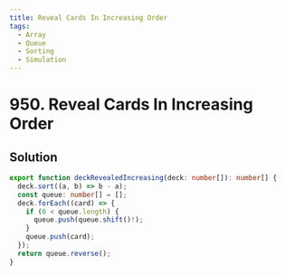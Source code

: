 ```yaml
---
title: Reveal Cards In Increasing Order
tags:
  - Array
  - Queue
  - Sorting
  - Simulation
---
```


# 950. Reveal Cards In Increasing Order

<Badges>
  <LevelBadge level="medium" />
  <TopicBadge name="Array" slug="array" />
  <TopicBadge name="Queue" slug="queue" />
  <TopicBadge name="Sorting" slug="sorting" />
  <TopicBadge name="Simulation" slug="simulation" />
</Badges>

## Solution

```typescript filename="solution.ts" copy
export function deckRevealedIncreasing(deck: number[]): number[] {
  deck.sort((a, b) => b - a);
  const queue: number[] = [];
  deck.forEach((card) => {
    if (0 < queue.length) {
      queue.push(queue.shift()!);
    }
    queue.push(card);
  });
  return queue.reverse();
}
```

<ProblemLink
  codingSite="leetcode"
  href="https://leetcode.com/problems/reveal-cards-in-increasing-order"
  title="Reveal Cards In Increasing Order"
/>
